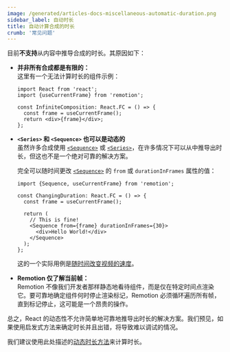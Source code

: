 ```yaml
---
image: /generated/articles-docs-miscellaneous-automatic-duration.png
sidebar_label: 自动时长
title: 自动计算合成的时长
crumb: '常见问题'
---
```


目前**不支持**从内容中推导合成的时长。其原因如下：

- **并非所有合成都是有限的：**  
  这里有一个无法计算时长的组件示例：

  ```tsx twoslash title="InfiniteComposition.tsx"
  import React from 'react';
  import {useCurrentFrame} from 'remotion';

  const InfiniteComposition: React.FC = () => {
    const frame = useCurrentFrame();
    return <div>{frame}</div>;
  };
  ```

- **`<Series>` 和 `<Sequence>` 也可以是动态的**  
  虽然许多合成使用 [`<Sequence>`](/docs/sequence) 或 [`<Series>`](/docs/series)，在许多情况下可以从中推导出时长，但这也不是一个绝对可靠的解决方案。

  完全可以随时间更改 [`<Sequence>`](/docs/sequence) 的 `from` 或 `durationInFrames` 属性的值：

  ```tsx twoslash title="ChangingDuration.tsx"
  import {Sequence, useCurrentFrame} from 'remotion';

  const ChangingDuration: React.FC = () => {
    const frame = useCurrentFrame();

    return (
      // This is fine!
      <Sequence from={frame} durationInFrames={30}>
        <div>Hello World!</div>
      </Sequence>
    );
  };
  ```

  这的一个实际用例是[随时间改变视频的速度](/docs/miscellaneous/snippets/accelerated-video)。

- **Remotion 仅了解当前帧：**  
  Remotion 不像我们开发者那样静态地看待组件，而是仅在特定时间点渲染它。要可靠地确定组件何时停止渲染标记，Remotion 必须循环遍历所有帧，直到标记停止，这可能是一个昂贵的操作。

总之，React 的动态性不允许简单地可靠地推导出时长的解决方案。我们预见，如果使用启发式方法来确定时长并且出错，将导致难以调试的情况。

我们建议使用此处描述的[动态时长方法](/docs/dynamic-metadata)来计算时长。  


